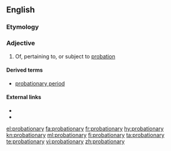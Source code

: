 ==English==

===Etymology===
{{suffix|probation|ary|lang=en}}

===Adjective===
{{en-adj}}

# Of, pertaining to, or subject to [[probation]]

====Derived terms====
* [[probationary period]]

====External links====
* {{R:Webster 1913}}
* {{R:Century 1911}}

[[el:probationary]]
[[fa:probationary]]
[[fr:probationary]]
[[hy:probationary]]
[[kn:probationary]]
[[ml:probationary]]
[[fi:probationary]]
[[ta:probationary]]
[[te:probationary]]
[[vi:probationary]]
[[zh:probationary]]
